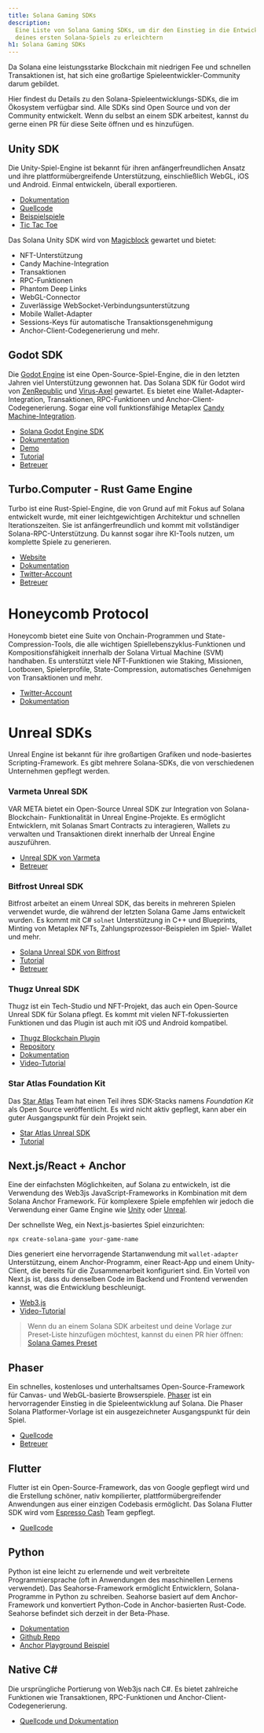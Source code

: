```yaml
---
title: Solana Gaming SDKs
description:
  Eine Liste von Solana Gaming SDKs, um dir den Einstieg in die Entwicklung
  deines ersten Solana-Spiels zu erleichtern
h1: Solana Gaming SDKs
---
```


Da Solana eine leistungsstarke Blockchain mit niedrigen Fee und schnellen
Transaktionen ist, hat sich eine großartige Spieleentwickler-Community darum
gebildet.

Hier findest du Details zu den Solana-Spieleentwicklungs-SDKs, die im Ökosystem
verfügbar sind. Alle SDKs sind Open Source und von der Community entwickelt.
Wenn du selbst an einem SDK arbeitest, kannst du gerne einen PR für diese Seite
öffnen und es hinzufügen.

## Unity SDK

Die Unity-Spiel-Engine ist bekannt für ihren anfängerfreundlichen Ansatz und
ihre plattformübergreifende Unterstützung, einschließlich WebGL, iOS und
Android. Einmal entwickeln, überall exportieren.

- [Dokumentation](https://docs.magicblock.gg/introduction)
- [Quellcode](https://github.com/magicblock-labs/Solana.Unity-SDK)
- [Beispielspiele](https://github.com/solana-developers/solana-game-examples)
- [Tic Tac Toe](https://blog.magicblock.gg/bolt-tic-tac-toe/)

Das Solana Unity SDK wird von [Magicblock](https://www.magicblock.gg/) gewartet
und bietet:

- NFT-Unterstützung
- Candy Machine-Integration
- Transaktionen
- RPC-Funktionen
- Phantom Deep Links
- WebGL-Connector
- Zuverlässige WebSocket-Verbindungsunterstützung
- Mobile Wallet-Adapter
- Sessions-Keys für automatische Transaktionsgenehmigung
- Anchor-Client-Codegenerierung und mehr.

## Godot SDK

Die [Godot Engine](https://godotengine.org/) ist eine Open-Source-Spiel-Engine,
die in den letzten Jahren viel Unterstützung gewonnen hat. Das Solana SDK für
Godot wird von [ZenRepublic](https://twitter.com/ZenRepublicNDM) und
[Virus-Axel](https://twitter.com/AxelBenjam) gewartet. Es bietet eine
Wallet-Adapter- Integration, Transaktionen, RPC-Funktionen und
Anchor-Client-Codegenerierung. Sogar eine voll funktionsfähige Metaplex
[Candy Machine-Integration](https://zenwiki.gitbook.io/solana-godot-sdk-docs/guides/setup-candy-machine).

- [Solana Godot Engine SDK](https://github.com/Virus-Axel/godot-solana-sdk)
- [Dokumentation](https://zenwiki.gitbook.io/solana-godot-sdk-docs)
- [Demo](https://github.com/ZenRepublic/GodotSolanaSDKDemoPackage)
- [Tutorial](https://www.youtube.com/watch?v=tszFPInYmXQ)
- [Betreuer](https://twitter.com/ZenRepublicNDM)

## Turbo.Computer - Rust Game Engine

Turbo ist eine Rust-Spiel-Engine, die von Grund auf mit Fokus auf Solana
entwickelt wurde, mit einer leichtgewichtigen Architektur und schnellen
Iterationszeiten. Sie ist anfängerfreundlich und kommt mit vollständiger
Solana-RPC-Unterstützung. Du kannst sogar ihre KI-Tools nutzen, um komplette
Spiele zu generieren.

- [Website](https://turbo.computer/)
- [Dokumentation](https://docs.turbo.computer/)
- [Twitter-Account](https://twitter.com/makegamesfast)
- [Betreuer](https://twitter.com/jozanza)

# Honeycomb Protocol

Honeycomb bietet eine Suite von Onchain-Programmen und State-Compression-Tools,
die alle wichtigen Spiellebenszyklus-Funktionen und Kompositionsfähigkeit
innerhalb der Solana Virtual Machine (SVM) handhaben. Es unterstützt viele
NFT-Funktionen wie Staking, Missionen, Lootboxen, Spielerprofile,
State-Compression, automatisches Genehmigen von Transaktionen und mehr.

- [Twitter-Account](https://twitter.com/honeycomb_prtcl)
- [Dokumentation](https://docs.honeycombprotocol.com/)

# Unreal SDKs

Unreal Engine ist bekannt für ihre großartigen Grafiken und node-basiertes
Scripting-Framework. Es gibt mehrere Solana-SDKs, die von verschiedenen
Unternehmen gepflegt werden.

### Varmeta Unreal SDK

VAR META bietet ein Open-Source Unreal SDK zur Integration von
Solana-Blockchain- Funktionalität in Unreal Engine-Projekte. Es ermöglicht
Entwicklern, mit Solanas Smart Contracts zu interagieren, Wallets zu verwalten
und Transaktionen direkt innerhalb der Unreal Engine auszuführen.

- [Unreal SDK von Varmeta](https://github.com/VAR-META-Tech/UnrealSolanaSDK)
- [Betreuer](https://www.var-meta.com/)

### Bitfrost Unreal SDK

Bitfrost arbeitet an einem Unreal SDK, das bereits in mehreren Spielen verwendet
wurde, die während der letzten Solana Game Jams entwickelt wurden. Es kommt mit
C# `solnet` Unterstützung in C++ und Blueprints, Minting von Metaplex NFTs,
Zahlungsprozessor-Beispielen im Spiel- Wallet und mehr.

- [Solana Unreal SDK von Bitfrost](https://github.com/Bifrost-Technologies/Solana-Unreal-SDK)
- [Tutorial](https://www.youtube.com/watch?v=S8fm8mFeUkk)
- [Betreuer](https://twitter.com/BifrostTitan)

### Thugz Unreal SDK

Thugz ist ein Tech-Studio und NFT-Projekt, das auch ein Open-Source Unreal SDK
für Solana pflegt. Es kommt mit vielen NFT-fokussierten Funktionen und das
Plugin ist auch mit iOS und Android kompatibel.

- [Thugz Blockchain Plugin](https://www.fab.com/listings/a7e220ba-93e5-4a3b-99e7-17b13da76f05)
- [Repository](https://github.com/ThugzLabs/Thugz-BC-Plugin-Packaged-for-UE5.4)
- [Dokumentation](https://thugzblockchainplugin-docs.vercel.app/)
- [Video-Tutorial](https://www.youtube.com/watch?v=dS7sTZd_E9U&ab_channel=ThugzNFT)

### Star Atlas Foundation Kit

Das [Star Atlas](https://staratlas.com/) Team hat einen Teil ihres SDK-Stacks
namens _Foundation Kit_ als Open Source veröffentlicht. Es wird nicht aktiv
gepflegt, kann aber ein guter Ausgangspunkt für dein Projekt sein.

- [Star Atlas Unreal SDK](https://github.com/staratlasmeta/FoundationKit)
- [Tutorial](https://www.youtube.com/watch?v=S8fm8mFeUkk)

## Next.js/React + Anchor

Eine der einfachsten Möglichkeiten, auf Solana zu entwickeln, ist die Verwendung
des Web3js JavaScript-Frameworks in Kombination mit dem Solana Anchor Framework.
Für komplexere Spiele empfehlen wir jedoch die Verwendung einer Game Engine wie
[Unity](#unity-sdk) oder [Unreal](#unreal-sdks).

Der schnellste Weg, ein Next.js-basiertes Spiel einzurichten:

```shell
npx create-solana-game your-game-name
```

Dies generiert eine hervorragende Startanwendung mit `wallet-adapter`
Unterstützung, einem Anchor-Programm, einer React-App und einem Unity-Client,
die bereits für die Zusammenarbeit konfiguriert sind. Ein Vorteil von Next.js
ist, dass du denselben Code im Backend und Frontend verwenden kannst, was die
Entwicklung beschleunigt.

- [Web3.js](https://solana.com/docs/clients/javascript)
- [Video-Tutorial](https://www.youtube.com/watch?v=fnhivg_pemI&t=1s&ab_channel=Solana)

> Wenn du an einem Solana SDK arbeitest und deine Vorlage zur Preset-Liste
> hinzufügen möchtest, kannst du einen PR hier öffnen:
> [Solana Games Preset](https://github.com/solana-developers/solana-game-preset)

## Phaser

Ein schnelles, kostenloses und unterhaltsames Open-Source-Framework für Canvas-
und WebGL-basierte Browserspiele. [Phaser](https://phaser.io/) ist ein
hervorragender Einstieg in die Spieleentwicklung auf Solana. Die Phaser Solana
Platformer-Vorlage ist ein ausgezeichneter Ausgangspunkt für dein Spiel.

- [Quellcode](https://github.com/Bread-Heads-NFT/phaser-solana-platformer-template)
- [Betreuer](https://twitter.com/blockiosaurus)

## Flutter

Flutter ist ein Open-Source-Framework, das von Google gepflegt wird und die
Erstellung schöner, nativ kompilierter, plattformübergreifender Anwendungen aus
einer einzigen Codebasis ermöglicht. Das Solana Flutter SDK wird vom
[Espresso Cash](https://www.espressocash.com/) Team gepflegt.

- [Quellcode](https://github.com/espresso-cash/espresso-cash-public)

## Python

Python ist eine leicht zu erlernende und weit verbreitete Programmiersprache
(oft in Anwendungen des maschinellen Lernens verwendet). Das Seahorse-Framework
ermöglicht Entwicklern, Solana-Programme in Python zu schreiben. Seahorse
basiert auf dem Anchor-Framework und konvertiert Python-Code in Anchor-basierten
Rust-Code. Seahorse befindet sich derzeit in der Beta-Phase.

- [Dokumentation](https://www.seahorse.dev/)
- [Github Repo](https://github.com/solana-developers/seahorse)
- [Anchor Playground Beispiel](https://beta.solpg.io/tutorials/hello-seahorse)

## Native C#

Die ursprüngliche Portierung von Web3js nach C#. Es bietet zahlreiche Funktionen
wie Transaktionen, RPC-Funktionen und Anchor-Client-Codegenerierung.

- [Quellcode und Dokumentation](https://github.com/bmresearch/Solnet/blob/master/docs/articles/getting_started.md)
